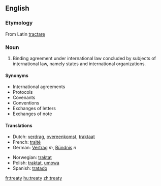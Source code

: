 ==English==
===Etymology===
From Latin [[tractare]]

===Noun===
#Binding agreement under international law concluded by subjects of international law, namely states and international organizations.

====Synonyms====
*International agreements
*Protocols
*Covenants
*Conventions
*Exchanges of letters
*Exchanges of note
====Translations====
{{top}}<!--languages from A to I go here-->
*Dutch: [[verdrag]], [[overeenkomst]], [[traktaat]]
*French: [[traité]]
*German: [[Vertrag]] ''m'', [[Bündnis]] ''n''
{{mid}}<!--languages from J to Z go here-->
*Norwegian: [[traktat]] {{m}}
*Polish: [[traktat]], [[umowa]]
*Spanish: [[tratado]]
{{bottom}}

[[fr:treaty]]
[[hu:treaty]]
[[zh:treaty]]
